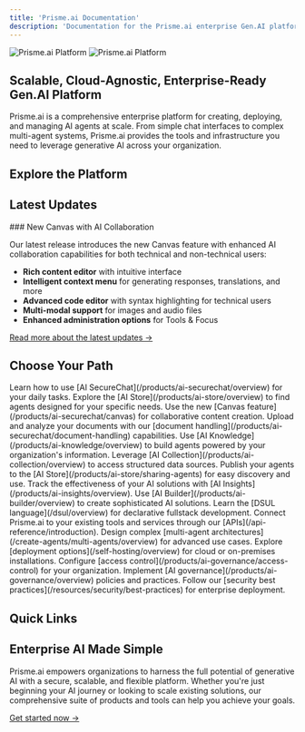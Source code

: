 ```yaml
---
title: 'Prisme.ai Documentation'
description: 'Documentation for the Prisme.ai enterprise Gen.AI platform'
---
```


<img className="block dark:hidden" src="/images/hero-light.png" alt="Prisme.ai Platform" />
<img className="hidden dark:block" src="/images/hero-dark.png" alt="Prisme.ai Platform" />

## Scalable, Cloud-Agnostic, Enterprise-Ready Gen.AI Platform

Prisme.ai is a comprehensive enterprise platform for creating, deploying, and managing AI agents at scale. From simple chat interfaces to complex multi-agent systems, Prisme.ai provides the tools and infrastructure you need to leverage generative AI across your organization.

## Explore the Platform

<CardGroup cols={2}>
  <Card
    title="Get Started with Prisme.ai"
    icon="rocket"
    href="/get-started/index"
    description="Explore the capabilities of the Gen.AI platform and start working with your agents using Prisme.ai AI Products."
  />
  <Card
    title="Deployment Options"
    icon="server"
    href="/self-hosting/overview"
    description="Choose from fully and self-managed local and cloud deployments. Run Prisme.ai on Docker or Kubernetes."
  />
  <Card
    title="Prisme.ai Products"
    icon="puzzle-piece"
    href="/products/overview"
    description="Use Prisme.ai's Products to create, connect, expose and govern your AI agents."
  />
  <Card
    title="API References"
    icon="code"
    href="/api-reference/introduction"
    description="Explore our API-First Platform to connect your tools to Prisme.ai Products."
  />
  <Card
    title="Create Agents"
    icon="robot"
    href="/create-agents/overview"
    description="Discover how to start from simple agent with prompting to multi-agent system depending on your maturity."
  />
  <Card
    title="DSUL"
    icon="file-code"
    href="/dsul/overview"
    description="Learn how to write DSUL®, Prisme.ai declarative fullstack language YAML. Gen.AI best format."
  />
  <Card
    title="Connect Data Sources"
    icon="database"
    href="/connect-data/overview"
    description="Learn how to extend using YAML as docker approach to add your own components, API, Webservices, and other data sources."
  />
  <Card
    title="Resources"
    icon="book"
    href="/resources/templates/overview"
    description="Access templates, tutorials, best practices, and other resources to help you succeed with Prisme.ai."
  />
</CardGroup>

## Latest Updates

<Card title="What's New in Prisme.ai" icon="sparkles" href="/get-started/whats-new">
  ### New Canvas with AI Collaboration
  
  Our latest release introduces the new Canvas feature with enhanced AI collaboration capabilities for both technical and non-technical users:
  
  - **Rich content editor** with intuitive interface
  - **Intelligent context menu** for generating responses, translations, and more
  - **Advanced code editor** with syntax highlighting for technical users
  - **Multi-modal support** for images and audio files
  - **Enhanced administration options** for Tools & Focus
  
  [Read more about the latest updates →](/get-started/whats-new)
</Card>

## Choose Your Path

<Tabs>
  <Tab title="End Users">
    <Steps>
      <Step title="Get started with secure AI chat">
        Learn how to use [AI SecureChat](/products/ai-securechat/overview) for your daily tasks.
      </Step>
      <Step title="Discover specialized agents">
        Explore the [AI Store](/products/ai-store/overview) to find agents designed for your specific needs.
      </Step>
      <Step title="Enhance your content creation">
        Use the new [Canvas feature](/products/ai-securechat/canvas) for collaborative content creation.
      </Step>
      <Step title="Work with your documents">
        Upload and analyze your documents with our [document handling](/products/ai-securechat/document-handling) capabilities.
      </Step>
    </Steps>
  </Tab>
  
  <Tab title="Business Users">
    <Steps>
      <Step title="Create knowledge-powered agents">
        Use [AI Knowledge](/products/ai-knowledge/overview) to build agents powered by your organization's information.
      </Step>
      <Step title="Connect to your data">
        Leverage [AI Collection](/products/ai-collection/overview) to access structured data sources.
      </Step>
      <Step title="Share agents with your team">
        Publish your agents to the [AI Store](/products/ai-store/sharing-agents) for easy discovery and use.
      </Step>
      <Step title="Measure impact and performance">
        Track the effectiveness of your AI solutions with [AI Insights](/products/ai-insights/overview).
      </Step>
    </Steps>
  </Tab>
  
  <Tab title="Developers">
    <Steps>
      <Step title="Build advanced AI applications">
        Use [AI Builder](/products/ai-builder/overview) to create sophisticated AI solutions.
      </Step>
      <Step title="Master DSUL">
        Learn the [DSUL language](/dsul/overview) for declarative fullstack development.
      </Step>
      <Step title="Integrate with your systems">
        Connect Prisme.ai to your existing tools and services through our [APIs](/api-reference/introduction).
      </Step>
      <Step title="Create multi-agent systems">
        Design complex [multi-agent architectures](/create-agents/multi-agents/overview) for advanced use cases.
      </Step>
    </Steps>
  </Tab>
  
  <Tab title="IT & Administrators">
    <Steps>
      <Step title="Choose your deployment">
        Explore [deployment options](/self-hosting/overview) for cloud or on-premises installations.
      </Step>
      <Step title="Manage user access">
        Configure [access control](/products/ai-governance/access-control) for your organization.
      </Step>
      <Step title="Monitor and govern">
        Implement [AI governance](/products/ai-governance/overview) policies and practices.
      </Step>
      <Step title="Ensure security and compliance">
        Follow our [security best practices](/resources/security/best-practices) for enterprise deployment.
      </Step>
    </Steps>
  </Tab>
</Tabs>

## Quick Links

<CardGroup cols={4}>
  <Card title="Documentation" icon="book" href="/get-started/index" />
  <Card title="GitHub" icon="github" href="https://github.com/prisme-ai" />
  <Card title="Community" icon="users" href="https://community.prisme.ai" />
  <Card title="Support" icon="headset" href="/resources/support/contact" />
</CardGroup>

## Enterprise AI Made Simple

Prisme.ai empowers organizations to harness the full potential of generative AI with a secure, scalable, and flexible platform. Whether you're just beginning your AI journey or looking to scale existing solutions, our comprehensive suite of products and tools can help you achieve your goals.

[Get started now →](/get-started/index)